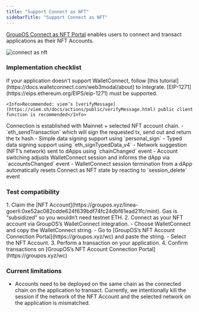 ```yaml
---
title: "Support Connect as NFT"
sidebarTitle: "Support Connect as NFT"
---
```


[GroupOS Connect as NFT Portal](https://groupos.xyz/wc) enables users to connect and transact applications as their NFT Accounts.

![connect as nft](https://station-images.nyc3.digitaloceanspaces.com/9ba80f5f-5dc9-4415-83a1-36831f03d690.png)

### Implementation checklist

<AccordionGroup>
  <Accordion title="WalletConnect Integration">
    If your application doesn't support WalletConnect, follow [this tutorial](https://docs.walletconnect.com/web3modal/about) to integrate.
  </Accordion>

  <Accordion title="Contract Signatures">
    [EIP-1271](https://eips.ethereum.org/EIPS/eip-1271) must be supported.

    <Info>Recommended: viem’s [verifyMessage](https://viem.sh/docs/actions/public/verifyMessage.html) public client function is recommended</Info>
  </Accordion>

  <Accordion title="Networks">
    Connection is established with Mainnet + selected NFT account chain.
  </Accordion>

<Accordion title="Methods">
- `eth_sendTransaction` which will sign the requested tx, send out and
return the tx hash
- Simple data signing support using `personal_sign`
- Typed data signing support using `eth_signTypedData_v4`
</Accordion>

<Accordion title="Events">
- Network suggestion (NFT’s network) sent to dApps using `chainChanged` event
- Account switching adjusts WalletConnect session and informs the dApp via `accountsChanged` event
- WalletConnect session termination from a dApp automatically resets Connect as NFT state by reacting to `session_delete` event
</Accordion>

</AccordionGroup>

### Test compatibility

<AccordionGroup>
  <Accordion title="Linea">
    1. Claim the [NFT Account](https://groupos.xyz/linea-goerli:0xe52ac082cdde624f639bdf74fc24dbf61ead21fc/mint). Gas is “subsidized” so you wouldn’t need testnet ETH.
    2. Connect as your NFT account via GroupOS’s WalletConnect integration. 
        - Choose WalletConnect and copy the WalletConnect string.
        - Go to [GroupOS’s NFT Account Connection Portal](https://groupos.xyz/wc) and paste the string.
        - Select the NFT Account.
    3. Perform a transaction on your application.
    4. Confirm transactions on [GroupOS’s NFT Account Connection Portal](https://groupos.xyz/wc)
  </Accordion>
</AccordionGroup>


### Current limitations

- Accounts need to be deployed on the same chain as the connected chain on the application to transact. Currently, we intentionally kill the session if the network of the NFT Account and the selected network on the application is mismatched.
